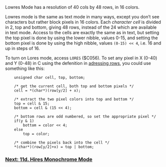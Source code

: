 Lowres Mode has a resolution of 40 cols by 48 rows, in 16 colors.

Lowres mode is the same as text mode in many ways, except you don’t see characters but rather block pixels in 16 colors. Each ''character cell'' is divided in 2, top and bottom, giving 48 rows, instead of the 24 which are available in text mode. Access to the cells are exactly the same as in text, but setting the top pixel is done by using the lower nibble, values 0-15, and setting the bottom pixel is done by using the high nibble, values <code>(0-15) << 4</code>, i.e. 16 and up in steps of 16.

To turn on Lores mode, access <code>LORES</code> ($C056). To set any pixel in X (0-40) and Y (0-48) in C using the defenition in [https://github.com/cc65/wiki/wiki/Apple-II-11a.-Text-Mode#adressing-rows adressing rows], you could use something like this:

<pre>
    unsigned char cell, top, bottom;

    /* get the current cell, both top and bottom pixels */
    cell = *(char*)(row[y/2] + x);

    /* extract the two pixel colors into top and bottom */
    top = cell & 15;
    bottom = cell & (15 << 4);

    /* bottom rows are odd numbered, so set the appropriate pixel */
    if(y & 1) 
        bottom = color << 4;
    else 
        top = color;

    /* combine the pixels back into the cell */
    *(char*)(row[y/2]+x) = top | bottom;
</pre>

=== [https://github.com/cc65/wiki/wiki/Apple-II-11d.-Hires-Monochrome-Mode Next: 11d. Hires Monochrome Mode] ===
